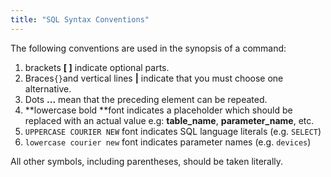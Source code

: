 ---
title: "SQL Syntax Conventions"
---

The following conventions are used in the synopsis of a command:

1. brackets **[ ]** indicate optional parts.
2. Braces`{}`and vertical lines **|** indicate that you must choose one alternative.
3. Dots **...** mean that the preceding element can be repeated.
4. \*\*lowercase bold \*\*font indicates a placeholder which should be replaced with an actual value e.g: **table_name**, **parameter_name**, etc.
5. `UPPERCASE COURIER NEW` font indicates SQL language literals (e.g. `SELECT`)
6. `lowercase courier new` font indicates parameter names (e.g. `devices`)

All other symbols, including parentheses, should be taken literally.
